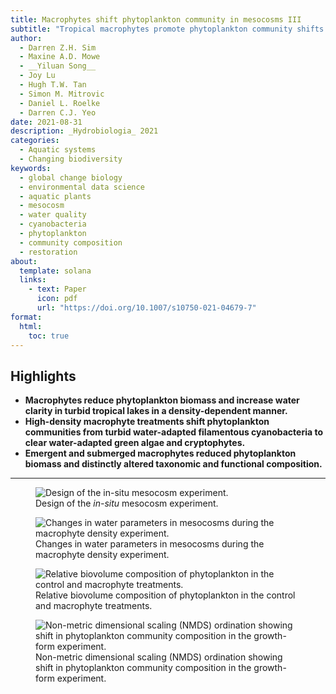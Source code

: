 ```yaml
---
title: Macrophytes shift phytoplankton community in mesocosms III
subtitle: "Tropical macrophytes promote phytoplankton community shifts in lake mesocosms: relevance for lake restoration in warm climates"
author:
  - Darren Z.H. Sim
  - Maxine A.D. Mowe
  - __Yiluan Song__
  - Joy Lu
  - Hugh T.W. Tan
  - Simon M. Mitrovic
  - Daniel L. Roelke
  - Darren C.J. Yeo
date: 2021-08-31
description: _Hydrobiologia_ 2021
categories:
  - Aquatic systems
  - Changing biodiversity
keywords:
  - global change biology
  - environmental data science
  - aquatic plants
  - mesocosm
  - water quality
  - cyanobacteria
  - phytoplankton
  - community composition
  - restoration
about:
  template: solana
  links:
    - text: Paper
      icon: pdf
      url: "https://doi.org/10.1007/s10750-021-04679-7"
format:
  html:
    toc: true
---
```


## Highlights

- **Macrophytes reduce phytoplankton biomass and increase water clarity in turbid tropical lakes in a density-dependent manner.**
- **High-density macrophyte treatments shift phytoplankton communities from turbid water-adapted filamentous cyanobacteria to clear water-adapted green algae and cryptophytes.**
- **Emergent and submerged macrophytes reduced phytoplankton biomass and distinctly altered taxonomic and functional composition.**

---

![Design of the *in-situ* mesocosm experiment.](3-1.png)

![Changes in water parameters in mesocosms during the macrophyte density experiment.](3-2.png)

![Relative biovolume composition of phytoplankton in the control and macrophyte treatments.](3-3.png)

![Non-metric dimensional scaling (NMDS) ordination showing shift in phytoplankton community composition in the growth-form experiment.](3-4.png)
